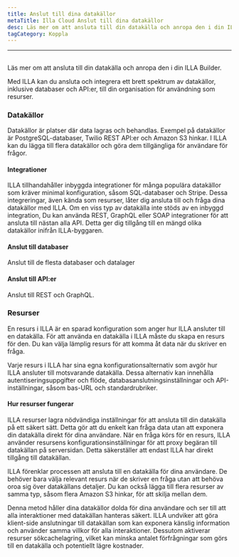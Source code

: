 ```yaml
---
title: Anslut till dina datakällor
metaTitle: Illa Cloud Anslut till dina datakällor
desc: Läs mer om att ansluta till din datakälla och anropa den i din ILLA Builder
tagCategory: Koppla
---
```


* * *

## <Heading hidden>Anslut till dina datakällor (Åtgärd)</Heading>

Läs mer om att ansluta till din datakälla och anropa den i din ILLA Builder.

Med ILLA kan du ansluta och integrera ett brett spektrum av datakällor, inklusive databaser och API:er, till din organisation för användning som resurser.

### Datakällor

Datakällor är platser där data lagras och behandlas. Exempel på datakällor är PostgreSQL-databaser, Twilio REST API:er och Amazon S3 hinkar. I ILLA kan du lägga till flera datakällor och göra dem tillgängliga för användare för frågor.

#### Integrationer

ILLA tillhandahåller inbyggda integrationer för många populära datakällor som kräver minimal konfiguration, såsom SQL-databaser och Stripe. Dessa integreringar, även kända som resurser, låter dig ansluta till och fråga dina datakällor med ILLA. Om en viss typ av datakälla inte stöds av en inbyggd integration, Du kan använda REST, GraphQL eller SOAP integrationer för att ansluta till nästan alla API. Detta ger dig tillgång till en mängd olika datakällor inifrån ILLA-byggaren.

#### Anslut till databaser

Anslut till de flesta databaser och datalager

#### Anslut till API:er

Anslut till REST och GraphQL.

### Resurser

En resurs i ILLA är en sparad konfiguration som anger hur ILLA ansluter till en datakälla. För att använda en datakälla i ILLA måste du skapa en resurs för den. Du kan välja lämplig resurs för att komma åt data när du skriver en fråga.

Varje resurs i ILLA har sina egna konfigurationsalternativ som avgör hur ILLA ansluter till motsvarande datakälla. Dessa alternativ kan innehålla autentiseringsuppgifter och flöde, databasanslutningsinställningar och API-inställningar, såsom bas-URL och standardrubriker.

#### Hur resurser fungerar

ILLA resurser lagra nödvändiga inställningar för att ansluta till din datakälla på ett säkert sätt. Detta gör att du enkelt kan fråga data utan att exponera din datakälla direkt för dina användare. När en fråga körs för en resurs, ILLA använder resursens konfigurationsinställningar för att proxy begäran till datakällan på serversidan. Detta säkerställer att endast ILLA har direkt tillgång till datakällan.

ILLA förenklar processen att ansluta till en datakälla för dina användare. De behöver bara välja relevant resurs när de skriver en fråga utan att behöva oroa sig över datakällans detaljer. Du kan också lägga till flera resurser av samma typ, såsom flera Amazon S3 hinkar, för att skilja mellan dem.

Denna metod håller dina datakällor dolda för dina användare och ser till att alla interaktioner med datakällan hanteras säkert. ILLA undviker att göra klient-side anslutningar till datakällan som kan exponera känslig information och använder samma villkor för alla interaktioner. Dessutom aktiverar resurser sökcachelagring, vilket kan minska antalet förfrågningar som görs till en datakälla och potentiellt lägre kostnader.
